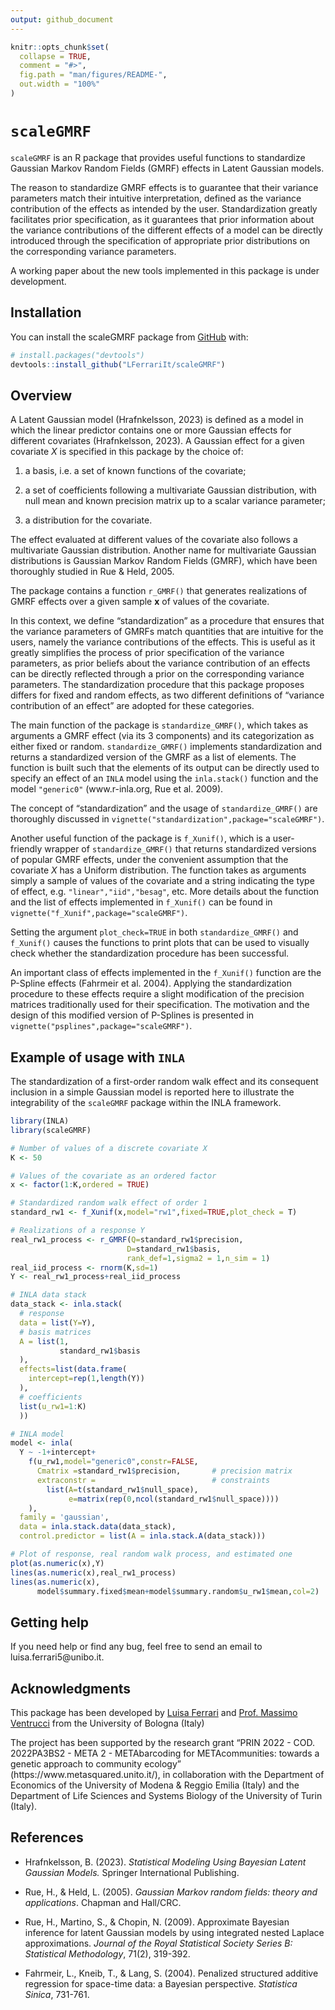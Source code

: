 ```yaml
---
output: github_document
---
```


<!-- README.md is generated from README.Rmd. Please edit that file -->

```r
knitr::opts_chunk$set(
  collapse = TRUE,
  comment = "#>",
  fig.path = "man/figures/README-",
  out.width = "100%"
)
```

# `scaleGMRF`

<!-- badges: start -->
<!-- badges: end -->

`scaleGMRF` is an R package that provides useful functions to standardize Gaussian Markov Random Fields (GMRF) effects in Latent Gaussian models.

The reason to standardize GMRF effects is to guarantee that their variance parameters match their intuitive interpretation, defined as the
variance contribution of the effects as intended by the user. Standardization greatly facilitates prior specification, as it guarantees that prior information about the variance contributions of the different effects of a model can be directly introduced through the specification of appropriate prior distributions on the corresponding variance parameters.

A working paper about the new tools implemented in this package is under development.

## Installation

You can install the scaleGMRF package from
[GitHub](https://github.com/) with:

``` r
# install.packages("devtools")
devtools::install_github("LFerrariIt/scaleGMRF")
```
## Overview

A Latent Gaussian model (Hrafnkelsson, 2023) is defined as a model in which the linear predictor contains one or more Gaussian effects for different covariates (Hrafnkelsson, 2023). A Gaussian effect for a given covariate $X$ is specified in this package by the choice of:

1. a basis, i.e. a set of known functions of the covariate;

2. a set of coefficients following a multivariate Gaussian distribution, with null mean and known precision matrix up to a scalar variance parameter;
3. a distribution for the covariate.

The effect evaluated at different values of the covariate also follows a multivariate Gaussian distribution. Another name for multivariate Gaussian distributions is Gaussian Markov Random Fields (GMRF), which have been thoroughly studied in Rue & Held, 2005.

The package contains a function `r_GMRF()` that generates realizations of GMRF effects over a given sample **x** of values of the covariate.

In this context, we define "standardization" as a procedure that ensures that the variance parameters of GMRFs match quantities that are intuitive for the users, namely the variance contributions of the effects. This is useful as it greatly simplifies the process of prior specification of the variance parameters, as prior beliefs about the variance contribution of an effects can be directly reflected through a prior on the corresponding variance parameters. The standardization procedure that this package proposes differs for fixed and random effects, as two different definitions of "variance contribution of an effect" are adopted for these categories.

The main function of the package is `standardize_GMRF()`, which takes as arguments a GMRF effect (via its 3 components) and its categorization as either fixed or random. `standardize_GMRF()` implements standardization
and returns a standardized version of the GMRF as a list of elements. The function is built such that the elements of its output can be directly used to specify an effect of an `INLA` model using the `inla.stack()` function and the model `"generic0"` (www.r-inla.org, Rue et al. 2009). 

The concept of "standardization" and the usage of `standardize_GMRF()` are thoroughly discussed in `vignette("standardization",package="scaleGMRF")`. 

Another useful function of the package is `f_Xunif()`, which is a user-friendly wrapper of `standardize_GMRF()` that returns standardized versions of popular GMRF effects, under the convenient assumption that the covariate $X$ has a Uniform distribution. The function takes as arguments simply a sample of values of the covariate and a string indicating the type of effect, e.g. `"linear","iid","besag"`, etc. More details about the function and the list of effects implemented in `f_Xunif()` can be found in `vignette("f_Xunif",package="scaleGMRF")`.

Setting the argument `plot_check=TRUE` in both `standardize_GMRF()` and `f_Xunif()` causes the functions to print plots that can be used to visually check whether the standardization procedure has been successful.

An important class of effects implemented in the `f_Xunif()` function are the P-Spline effects (Fahrmeir et al. 2004). Applying the standardization procedure to these effects require a slight modification of the precision matrices traditionally used for their specification. The motivation and the design of this modified version of P-Splines is presented in `vignette("psplines",package="scaleGMRF")`.


## Example of usage with `INLA`
The standardization of a first-order random walk effect and its consequent inclusion in a simple Gaussian model is reported here to illustrate the integrability of the `scaleGMRF` package within the INLA framework.

```r
library(INLA)
library(scaleGMRF)

# Number of values of a discrete covariate X
K <- 50

# Values of the covariate as an ordered factor
x <- factor(1:K,ordered = TRUE)

# Standardized random walk effect of order 1
standard_rw1 <- f_Xunif(x,model="rw1",fixed=TRUE,plot_check = T)

# Realizations of a response Y
real_rw1_process <- r_GMRF(Q=standard_rw1$precision,
                          D=standard_rw1$basis,
                          rank_def=1,sigma2 = 1,n_sim = 1)
real_iid_process <- rnorm(K,sd=1)
Y <- real_rw1_process+real_iid_process

# INLA data stack
data_stack <- inla.stack(
  # response
  data = list(Y=Y),
  # basis matrices
  A = list(1,
           standard_rw1$basis
  ),
  effects=list(data.frame(
    intercept=rep(1,length(Y))
  ),
  # coefficients
  list(u_rw1=1:K)
  ))

# INLA model
model <- inla(
  Y ~ -1+intercept+
    f(u_rw1,model="generic0",constr=FALSE,
      Cmatrix =standard_rw1$precision,       # precision matrix
      extraconstr =                          # constraints
        list(A=t(standard_rw1$null_space),   
             e=matrix(rep(0,ncol(standard_rw1$null_space))))
    ),
  family = 'gaussian',
  data = inla.stack.data(data_stack),
  control.predictor = list(A = inla.stack.A(data_stack)))

# Plot of response, real random walk process, and estimated one
plot(as.numeric(x),Y)
lines(as.numeric(x),real_rw1_process)
lines(as.numeric(x),
      model$summary.fixed$mean+model$summary.random$u_rw1$mean,col=2)
```



## Getting help
If you need help or find any bug, feel free to send an email to luisa.ferrari5@unibo.it. 

## Acknowledgments
This package has been developed by [Luisa Ferrari](https://www.unibo.it/sitoweb/luisa.ferrari5/en) and [Prof. Massimo Ventrucci](https://www.unibo.it/sitoweb/massimo.ventrucci/en) from the University of Bologna (Italy)

The project has been supported by the research grant "PRIN 2022 - COD. 2022PA3BS2 - META 2 - METAbarcoding for METAcommunities: towards a genetic approach to community ecology" (https://www.metasquared.unito.it/), in collaboration with the Department of Economics of the University of Modena & Reggio Emilia (Italy) and the Department of Life Sciences and Systems Biology of the University of Turin (Italy).

## References

- Hrafnkelsson, B. (2023). *Statistical Modeling Using Bayesian Latent Gaussian Models.*  Springer International Publishing.

- Rue, H., & Held, L. (2005). *Gaussian Markov random fields: theory and applications*. Chapman and Hall/CRC.

- Rue, H., Martino, S., & Chopin, N. (2009). Approximate Bayesian inference for latent Gaussian models by using integrated nested Laplace approximations. *Journal of the Royal Statistical Society Series B: Statistical Methodology*, 71(2), 319-392.

- Fahrmeir, L., Kneib, T., & Lang, S. (2004). Penalized structured additive regression for space-time data: a Bayesian perspective. *Statistica Sinica*, 731-761.




